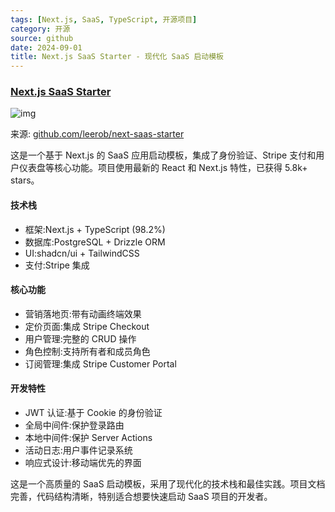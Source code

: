 ```yaml
---
tags: [Next.js, SaaS, TypeScript, 开源项目]
category: 开源
source: github
date: 2024-09-01
title: Next.js SaaS Starter - 现代化 SaaS 启动模板
---
```


### [Next.js SaaS Starter](https://github.com/leerob/next-saas-starter)

![img](https://img.mengpeng.tech/i/2024/12/10/67582af366029.webp)

来源: [github.com/leerob/next-saas-starter](https://github.com/leerob/next-saas-starter)

这是一个基于 Next.js 的 SaaS 应用启动模板，集成了身份验证、Stripe 支付和用户仪表盘等核心功能。项目使用最新的 React 和 Next.js 特性，已获得 5.8k+ stars。

#### 技术栈
- 框架:Next.js + TypeScript (98.2%)
- 数据库:PostgreSQL + Drizzle ORM
- UI:shadcn/ui + TailwindCSS
- 支付:Stripe 集成

#### 核心功能
- 营销落地页:带有动画终端效果
- 定价页面:集成 Stripe Checkout
- 用户管理:完整的 CRUD 操作
- 角色控制:支持所有者和成员角色
- 订阅管理:集成 Stripe Customer Portal

#### 开发特性
- JWT 认证:基于 Cookie 的身份验证
- 全局中间件:保护登录路由
- 本地中间件:保护 Server Actions
- 活动日志:用户事件记录系统
- 响应式设计:移动端优先的界面

这是一个高质量的 SaaS 启动模板，采用了现代化的技术栈和最佳实践。项目文档完善，代码结构清晰，特别适合想要快速启动 SaaS 项目的开发者。 